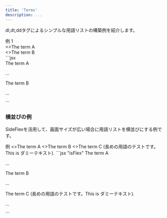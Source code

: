 ```yaml
---
title: 'Terms'
description: ...
---
```



dl,dt,ddタグによるシンプルな用語リストの構築例を紹介します。


<Preview>
	<PreviewTitle>例 1</PreviewTitle>
	<PreviewArea resize p={20}>
		<Stack tag='dl' gap='40'>
			<div>
				<Text tag='dt' fw='bold' bd='l' pl='em4'>
					<>The term A</>
				</Text>
				<Lism tag='dd' mbs='5' pl='em8'>
					<DammyText />
				</Lism>
			</div>
			<div>
				<Text tag='dt' fw='bold' bd='l' pl='em4'>
					<>The term B</>
				</Text>
				<Lism tag='dd' mbs='5' pl='em8'>
					<DammyText length="l" />
				</Lism>
			</div>
		</Stack>
	</PreviewArea>
	<PreviewCode>
		```jsx
		<Stack tag='dl' gap='40'>
			<div>
				<Text tag='dt' fw='bold' bd='l' pl='em4'>
					The term A
				</Text>
				<Lism tag='dd' mbs='5' pl='em8'>
					<p>...</p>
				</Lism>
			</div>
			<div>
				<Text tag='dt' fw='bold' bd='l' pl='em4'>
					The term B
				</Text>
				<Lism tag='dd' mbs='5' pl='em8'>
					<p>...</p>
				</Lism>
			</div>
		</Stack>
		```
	</PreviewCode>
</Preview>


### 横並びの例

SideFlexを活用して、画面サイズが広い場合に用語リストを横並びにする例です。

<Preview>
	<PreviewTitle>例</PreviewTitle>
	<PreviewArea resize p={20}>
		<Stack tag='dl' gap='40'>
			<SideFlex side='first' sideW='10rem' fluidMinW='15rem' >
				<Text tag='dt' fw='bold'>
					<>The term A</>
				</Text>
				<Lism tag='dd' pl='em8'>
					<DammyText />
				</Lism>
			</SideFlex>
			<SideFlex side='first' sideW='10rem' fluidMinW='15rem' >
				<Text tag='dt' fw='bold'>
					<>The term B</>
				</Text>
				<Lism tag='dd' pl='em8'>
					<DammyText length='m' />
				</Lism>
			</SideFlex>
			<SideFlex side='first' sideW='10rem' fluidMinW='15rem' >
				<Text tag='dt' fw='bold'>
					<>The term C (長めの用語のテストです。This is ダミーテキスト).</>
				</Text>
				<Lism tag='dd' pl='em8'>
					<DammyText length="l" />
				</Lism>
			</SideFlex>
		</Stack>
	</PreviewArea>
	<PreviewCode>
		```jsx "isFlex"
		<Stack tag='dl' gap='40'>
			<SideFlex side='first' sideW='10rem' fluidMinW='15rem' >
				<Text tag='dt' fw='bold'>
					The term A
				</Text>
				<Lism tag='dd' pl='em8'>
					<p>...</p>
				</Lism>
			</SideFlex>
			<SideFlex side='first' sideW='10rem' fluidMinW='15rem' >
				<Text tag='dt' fw='bold'>
					The term B
				</Text>
				<Lism tag='dd' pl='em8'>
					<p>...</p>
				</Lism>
			</SideFlex>
			<SideFlex side='first' sideW='10rem' fluidMinW='15rem' >
				<Text tag='dt' fw='bold'>
					The term C (長めの用語のテストです。This is ダミーテキスト).
				</Text>
				<Lism tag='dd' pl='em8'>
					<p>...</p>
				</Lism>
			</SideFlex>
		</Stack>
		```
	</PreviewCode>
</Preview>
